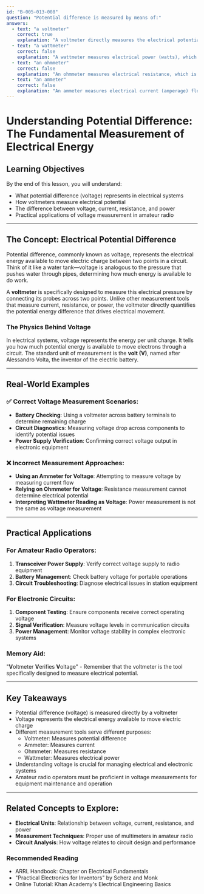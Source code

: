 ```yaml
---
id: "B-005-013-008"
question: "Potential difference is measured by means of:"
answers:
  - text: "a voltmeter"
    correct: true
    explanation: "A voltmeter directly measures the electrical potential difference (voltage) between two points in an electrical circuit. By connecting its probes across a component or section of a circuit, it determines the difference in electrical potential, which represents the energy required to move electric charge between those points. This measurement is fundamental to understanding electrical systems and circuit behavior."
  - text: "a wattmeter"
    correct: false
    explanation: "A wattmeter measures electrical power (watts), which is the product of voltage and current, not potential difference directly. While it uses voltage and current measurements, its primary function is to calculate power consumption or generation, not to measure voltage specifically."
  - text: "an ohmmeter"
    correct: false
    explanation: "An ohmmeter measures electrical resistance, which is the opposition to current flow in a circuit. It cannot directly measure potential difference (voltage). Ohmmeters typically work by passing a small current through a component and measuring the resulting voltage to calculate resistance."
  - text: "an ammeter"
    correct: false
    explanation: "An ammeter measures electrical current (amperage) flowing through a circuit, not potential difference. It is connected in series with a circuit component to measure the amount of electric charge passing through a point, which is different from measuring voltage between two points."
---
```


# Understanding Potential Difference: The Fundamental Measurement of Electrical Energy

## Learning Objectives
By the end of this lesson, you will understand:
- What potential difference (voltage) represents in electrical systems
- How voltmeters measure electrical potential
- The difference between voltage, current, resistance, and power
- Practical applications of voltage measurement in amateur radio

---

## The Concept: Electrical Potential Difference

Potential difference, commonly known as voltage, represents the electrical energy available to move electric charge between two points in a circuit. Think of it like a water tank—voltage is analogous to the pressure that pushes water through pipes, determining how much energy is available to do work.

A **voltmeter** is specifically designed to measure this electrical pressure by connecting its probes across two points. Unlike other measurement tools that measure current, resistance, or power, the voltmeter directly quantifies the potential energy difference that drives electrical movement.

### The Physics Behind Voltage

In electrical systems, voltage represents the energy per unit charge. It tells you how much potential energy is available to move electrons through a circuit. The standard unit of measurement is the **volt (V)**, named after Alessandro Volta, the inventor of the electric battery.

---

## Real-World Examples

### ✅ Correct Voltage Measurement Scenarios:
- **Battery Checking**: Using a voltmeter across battery terminals to determine remaining charge
- **Circuit Diagnostics**: Measuring voltage drop across components to identify potential issues
- **Power Supply Verification**: Confirming correct voltage output in electronic equipment

### ❌ Incorrect Measurement Approaches:
- **Using an Ammeter for Voltage**: Attempting to measure voltage by measuring current flow
- **Relying on Ohmmeter for Voltage**: Resistance measurement cannot determine electrical potential
- **Interpreting Wattmeter Reading as Voltage**: Power measurement is not the same as voltage measurement

---

## Practical Applications

### For Amateur Radio Operators:
1. **Transceiver Power Supply**: Verify correct voltage supply to radio equipment
2. **Battery Management**: Check battery voltage for portable operations
3. **Circuit Troubleshooting**: Diagnose electrical issues in station equipment

### For Electronic Circuits:
1. **Component Testing**: Ensure components receive correct operating voltage
2. **Signal Verification**: Measure voltage levels in communication circuits
3. **Power Management**: Monitor voltage stability in complex electronic systems

### Memory Aid:
"**V**oltmeter **V**erifies **V**oltage" - Remember that the voltmeter is the tool specifically designed to measure electrical potential.

---

## Key Takeaways

- Potential difference (voltage) is measured directly by a voltmeter
- Voltage represents the electrical energy available to move electric charge
- Different measurement tools serve different purposes:
  * Voltmeter: Measures potential difference
  * Ammeter: Measures current
  * Ohmmeter: Measures resistance
  * Wattmeter: Measures electrical power
- Understanding voltage is crucial for managing electrical and electronic systems
- Amateur radio operators must be proficient in voltage measurements for equipment maintenance and operation

---

## Related Concepts to Explore:
- **Electrical Units**: Relationship between voltage, current, resistance, and power
- **Measurement Techniques**: Proper use of multimeters in amateur radio
- **Circuit Analysis**: How voltage relates to circuit design and performance

### Recommended Reading
- ARRL Handbook: Chapter on Electrical Fundamentals
- "Practical Electronics for Inventors" by Scherz and Monk
- Online Tutorial: Khan Academy's Electrical Engineering Basics